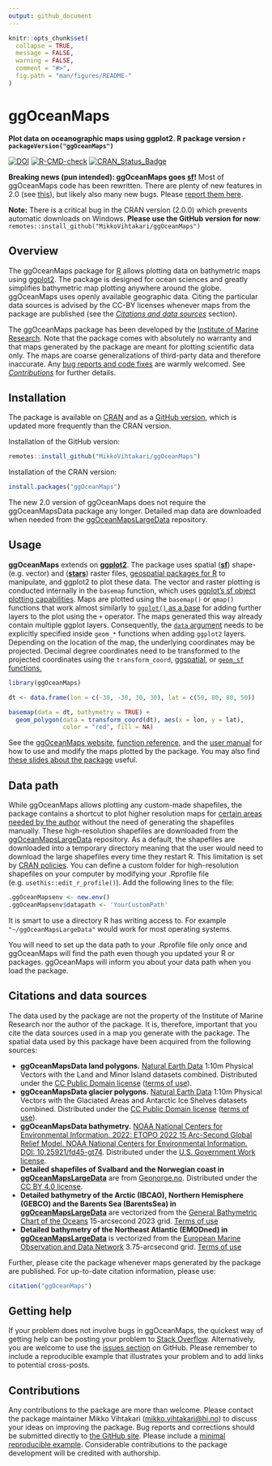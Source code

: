 ```yaml
---
output: github_document
---
```


```r
knitr::opts_chunk$set(
  collapse = TRUE,
  message = FALSE, 
  warning = FALSE,
  comment = "#>",
  fig.path = "man/figures/README-"
)
```

# ggOceanMaps
**Plot data on oceanographic maps using ggplot2. R package version `r packageVersion("ggOceanMaps")`**

<!-- badges: start -->
[![DOI](https://zenodo.org/badge/DOI/10.5281/zenodo.4554714.svg)](https://doi.org/10.5281/zenodo.4554714)
[![R-CMD-check](https://github.com/MikkoVihtakari/ggOceanMaps/workflows/R-CMD-check/badge.svg)](https://github.com/MikkoVihtakari/ggOceanMaps/actions)
[![CRAN_Status_Badge](https://www.r-pkg.org/badges/version/ggOceanMaps)](https://CRAN.R-project.org/package=ggOceanMaps)
<!-- badges: end -->

<!-- [![R-CMD-check](https://github.com/MikkoVihtakari/ggOceanMaps/workflows/R-CMD-check/badge.svg)](https://github.com/MikkoVihtakari/ggOceanMaps/actions/workflows/R-CMD-check.yaml) -->

**Breaking news (pun intended): ggOceanMaps goes [sf](https://r-spatial.github.io/sf/)!** Most of ggOceanMaps code has been rewritten. There are plenty of new features in 2.0 (see [this](https://mikkovihtakari.github.io/ggOceanMaps/articles/new-features.html)), but likely also many new bugs. Please [report them here](https://github.com/MikkoVihtakari/ggOceanMaps/issues).

**Note:** There is a critical bug in the CRAN version (2.0.0) which prevents automatic downloads on Windows. **Please use the GitHub version for now**: `remotes::install_github("MikkoVihtakari/ggOceanMaps")`

## Overview

The ggOceanMaps package for [R](https://www.r-project.org/) allows plotting data on bathymetric maps using [ggplot2](https://ggplot2.tidyverse.org/reference). The package is designed for ocean sciences and greatly simplifies bathymetric map plotting anywhere around the globe. ggOceanMaps uses openly available geographic data. Citing the particular data sources is advised by the CC-BY licenses whenever maps from the package are published (see the [*Citations and data sources*](#citations-and-data-sources) section). 

The ggOceanMaps package has been developed by the [Institute of Marine Research](https://www.hi.no/en). Note that the package comes with absolutely no warranty and that maps generated by the package are meant for plotting scientific data only. The maps are coarse generalizations of third-party data and therefore inaccurate. Any [bug reports and code fixes](https://github.com/MikkoVihtakari/ggOceanMaps/issues) are warmly welcomed. See [*Contributions*](#contributions) for further details.

## Installation

The package is available on [CRAN](https://CRAN.R-project.org/package=ggOceanMaps) and as a [GitHub version](https://github.com/MikkoVihtakari/ggOceanMaps), which is updated more frequently than the CRAN version. 

Installation of the GitHub version:

```r
remotes::install_github("MikkoVihtakari/ggOceanMaps")
```

Installation of the CRAN version:

```r
install.packages("ggOceanMaps")
```

The new 2.0 version of ggOceanMaps does not require the ggOceanMapsData package any longer. Detailed map data are downloaded when needed from the [ggOceanMapsLargeData](#data-path) repository.

## Usage

**ggOceanMaps** extends on [**ggplot2**](http://ggplot2.tidyverse.org/reference/). The package uses spatial ([**sf**](https://r-spatial.github.io/sf/)) shape- (e.g. vector) and ([**stars**](https://r-spatial.github.io/stars/)) raster files, [geospatial packages for R](https://cran.r-project.org/web/views/Spatial.html) to manipulate, and ggplot2 to plot these data. The vector and raster plotting is conducted internally in the `basemap` function, which uses [ggplot's sf object plotting capabilities](https://ggplot2.tidyverse.org/reference/ggsf.html). Maps are plotted using the `basemap()` or `qmap()` functions that work almost similarly to [`ggplot()` as a base](https://ggplot2.tidyverse.org/reference/index.html) for adding further layers to the plot using the `+` operator. The maps generated this way already contain multiple ggplot layers. Consequently, the [`data` argument](https://ggplot2.tidyverse.org/reference/ggplot.html) needs to be explicitly specified inside `geom_*` functions when adding `ggplot2` layers. Depending on the location of the map, the underlying coordinates may be projected. Decimal degree coordinates need to be transformed to the projected coordinates using the `transform_coord`, [ggspatial](https://paleolimbot.github.io/ggspatial/), or [`geom_sf` functions.](https://ggplot2.tidyverse.org/reference/ggsf.html)

```r
library(ggOceanMaps)

dt <- data.frame(lon = c(-30, -30, 30, 30), lat = c(50, 80, 80, 50))

basemap(data = dt, bathymetry = TRUE) + 
  geom_polygon(data = transform_coord(dt), aes(x = lon, y = lat), 
               color = "red", fill = NA)
```

See the [ggOceanMaps website](https://mikkovihtakari.github.io/ggOceanMaps/index.html), [function reference](https://mikkovihtakari.github.io/ggOceanMaps/reference/index.html), and the [user manual](https://mikkovihtakari.github.io/ggOceanMaps/articles/ggOceanMaps.html) for how to use and modify the maps plotted by the package. You may also find [these slides about the package](https://aen-r-workshop.github.io/4-ggOceanMaps/ggOceanMaps_workshop.html#1) useful. 

## Data path

While ggOceanMaps allows plotting any custom-made shapefiles, the package contains a shortcut to plot higher resolution maps for [certain areas needed by the author](https://mikkovihtakari.github.io/ggOceanMaps/articles/premade-maps.html) without the need of generating the shapefiles manually. These high-resolution shapefiles are downloaded from the [ggOceanMapsLargeData](https://github.com/MikkoVihtakari/ggOceanMapsLargeData) repository. As a default, the shapefiles are downloaded into a temporary directory meaning that the user would need to download the large shapefiles every time they restart R. This limitation is set by [CRAN policies](https://cran.r-project.org/web/packages/policies.html). You can define a custom folder for high-resolution shapefiles on your computer by modifying your .Rprofile file (e.g. `usethis::edit_r_profile()`). Add the following lines to the file: 

```r
.ggOceanMapsenv <- new.env()
.ggOceanMapsenv$datapath <- 'YourCustomPath'
```

It is smart to use a directory R has writing access to. For example `"~/ggOceanMapsLargeData"` would work for most operating systems.

You will need to set up the data path to your .Rprofile file only once and ggOceanMaps will find the path even though you updated your R or packages. ggOceanMaps will inform you about your data path when you load the package. 

## Citations and data sources

The data used by the package are not the property of the Institute of Marine Research nor the author of the package. It is, therefore, important that you cite the data sources used in a map you generate with the package. The spatial data used by this package have been acquired from the following sources:

- **ggOceanMapsData land polygons.** [Natural Earth Data](https://www.naturalearthdata.com/downloads/10m-physical-vectors/) 1:10m Physical Vectors with the Land and Minor Island datasets combined. Distributed under the [CC Public Domain license](https://creativecommons.org/publicdomain/) ([terms of use](https://www.naturalearthdata.com/about/terms-of-use/)).
- **ggOceanMapsData glacier polygons.** [Natural Earth Data](https://www.naturalearthdata.com/downloads/10m-physical-vectors/) 1:10m Physical Vectors with the Glaciated Areas and Antarctic Ice Shelves datasets combined. Distributed under the [CC Public Domain license](https://creativecommons.org/publicdomain/) ([terms of use](https://www.naturalearthdata.com/about/terms-of-use/)).
- **ggOceanMapsData bathymetry.** [NOAA National Centers for Environmental Information. 2022: ETOPO 2022 15 Arc-Second Global Relief Model. NOAA National Centers for Environmental Information. DOI: 10.25921/fd45-gt74](https://www.ncei.noaa.gov/products/etopo-global-relief-model). Distributed under the [U.S. Government Work license](https://www.usa.gov/government-works).
- **Detailed shapefiles of Svalbard and the Norwegian coast in [ggOceanMapsLargeData](https://github.com/MikkoVihtakari/ggOceanMapsLargeData)** are from [Geonorge.no](https://www.geonorge.no/). Distributed under the [CC BY 4.0 license](https://creativecommons.org/licenses/by/4.0/).
- **Detailed bathymetry of the Arctic (IBCAO), Northern Hemisphere (GEBCO) and the Barents Sea (BarentsSea) in [ggOceanMapsLargeData](https://github.com/MikkoVihtakari/ggOceanMapsLargeData)** are vectorized from the [General Bathymetric Chart of the Oceans](https://www.gebco.net/data_and_products/gridded_bathymetry_data/) 15-arcsecond 2023 grid. [Terms of use](https://www.gebco.net/data_and_products/gridded_bathymetry_data/gebco_2019/grid_terms_of_use.html)
- **Detailed bathymetry of the Northeast Atlantic (EMODned) in [ggOceanMapsLargeData](https://github.com/MikkoVihtakari/ggOceanMapsLargeData)** is vectorized from the [European Marine Observation and Data Network](https://www.emodnet-bathymetry.eu/data-products) 3.75-arcsecond grid. [Terms of use](https://www.emodnet-bathymetry.eu/home/terms-of-use)

Further, please cite the package whenever maps generated by the package are published. For up-to-date citation information, please use:

```r
citation("ggOceanMaps")
```

## Getting help

If your problem does not involve bugs in ggOceanMaps, the quickest way of getting help can be posting your problem to [Stack Overflow](https://stackoverflow.com/search?q=ggoceanmaps). Alternatively, you are welcome to use the [issues section](https://github.com/MikkoVihtakari/ggOceanMaps/issues) on GitHub. Please remember to include a reproducible example that illustrates your problem and to add links to potential cross-posts. 

## Contributions

Any contributions to the package are more than welcome. Please contact the package maintainer Mikko Vihtakari (<mikko.vihtakari@hi.no>) to discuss your ideas on improving the package. Bug reports and corrections should be submitted directly to [the GitHub site](https://github.com/MikkoVihtakari/ggOceanMaps/issues). Please include a [minimal reproducible example](https://en.wikipedia.org/wiki/Minimal_working_example). Considerable contributions to the package development will be credited with authorship. 
